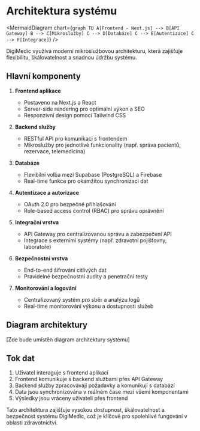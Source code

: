 # Architektura systému

<MermaidDiagram chart={`
graph TD
    A[Frontend - Next.js] --> B[API Gateway]
    B --> C[Mikroslužby]
    C --> D[Databáze]
    C --> E[Autentizace]
    C --> F[Integrace]
`} />

DigiMedic využívá moderní mikroslužbovou architekturu, která zajišťuje flexibilitu, škálovatelnost a snadnou údržbu systému.

## Hlavní komponenty

1. **Frontend aplikace**
   - Postaveno na Next.js a React
   - Server-side rendering pro optimální výkon a SEO
   - Responzivní design pomocí Tailwind CSS

2. **Backend služby**
   - RESTful API pro komunikaci s frontendem
   - Mikroslužby pro jednotlivé funkcionality (např. správa pacientů, rezervace, telemedicína)

3. **Databáze**
   - Flexibilní volba mezi Supabase (PostgreSQL) a Firebase
   - Real-time funkce pro okamžitou synchronizaci dat

4. **Autentizace a autorizace**
   - OAuth 2.0 pro bezpečné přihlašování
   - Role-based access control (RBAC) pro správu oprávnění

5. **Integrační vrstva**
   - API Gateway pro centralizovanou správu a zabezpečení API
   - Integrace s externími systémy (např. zdravotní pojišťovny, laboratoře)

6. **Bezpečnostní vrstva**
   - End-to-end šifrování citlivých dat
   - Pravidelné bezpečnostní audity a penetrační testy

7. **Monitorování a logování**
   - Centralizovaný systém pro sběr a analýzu logů
   - Real-time monitorování výkonu a dostupnosti služeb

## Diagram architektury

[Zde bude umístěn diagram architektury systému]

## Tok dat

1. Uživatel interaguje s frontend aplikací
2. Frontend komunikuje s backend službami přes API Gateway
3. Backend služby zpracovávají požadavky a komunikují s databází
4. Data jsou synchronizována v reálném čase mezi všemi komponentami
5. Výsledky jsou vráceny uživateli přes frontend

Tato architektura zajišťuje vysokou dostupnost, škálovatelnost a bezpečnost systému DigiMedic, což je klíčové pro spolehlivé fungování v oblasti zdravotnictví.
